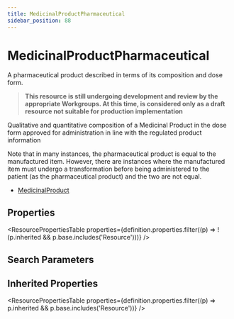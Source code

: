 ```yaml
---
title: MedicinalProductPharmaceutical
sidebar_position: 88
---
```


# MedicinalProductPharmaceutical

A pharmaceutical product described in terms of its composition and dose form.

  <Tabs queryString="intro-section">
  <TabItem value="usage" label="Usage" default>
    <div>   <a name="scope"></a>    <blockquote class="stu-note">   <a name="dstu"></a> <strong>This resource is still undergoing development and review by the appropriate Workgroups. At this time, is considered only as a draft resource not suitable for production implementation</strong> </blockquote>   <p>    Qualitative and quantitative composition of a Medicinal Product in the dose form approved for administration in line with the regulated product information    </p>   <p>    Note that in many instances, the pharmaceutical product is equal to the manufactured item. However, there are instances where the manufactured item must undergo a transformation before being administered to the patient (as the pharmaceutical product) and the two are not equal.   </p>  </div>
    </TabItem>
  
  
  <TabItem value="referencedBy" label="Referenced By">
    <ul><li><a href="/docs/api/fhir/resources/medicinalproduct">MedicinalProduct</a></li></ul>
    </TabItem>
</Tabs>


## Properties

<ResourcePropertiesTable properties={definition.properties.filter((p) => !(p.inherited && p.base.includes('Resource')))} />

## Search Parameters

<SearchParamsTable searchParams={definition.searchParameters} />

## Inherited Properties

<ResourcePropertiesTable properties={definition.properties.filter((p) => p.inherited && p.base.includes('Resource'))} />


